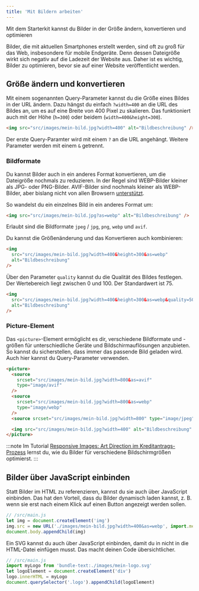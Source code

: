 ```yaml
---
title: 'Mit Bildern arbeiten'
---
```



<Lead>
  Mit dem Starterkit kannst du Bilder in der Größe ändern, konvertieren und
  optimieren
</Lead>

Bilder, die mit aktuellen Smartphones erstellt werden, sind oft zu groß für das Web, insbesondere für mobile Endgeräte. Denn dessen Dateigröße wirkt sich negativ auf die Ladezeit der Website aus. Daher ist es wichtig, Bilder zu optimieren, bevor sie auf einer Website veröffentlicht werden.

## Größe ändern und konvertieren

Mit einem sogenannten Query-Parameter kannst du die Größe eines Bildes in der URL ändern. Dazu hängst du einfach `?width=400` an die URL des Bildes an, um es auf eine Breite von 400 Pixel zu skalieren. Das funktioniert auch mit der Höhe (`h=300`) oder beidem (`width=400&height=300`).

```html
<img src="src/images/mein-bild.jpg?width=400" alt="Bildbeschreibung" />
```

Der erste Query-Paramter wird mit einem `?` an die URL angehängt. Weitere Parameter werden mit einem `&` getrennt.

### Bildformate

Du kannst Bilder auch in ein anderes Format konvertieren, um die Dateigröße nochmals zu reduzieren. In der Regel sind WEBP-Bilder kleiner als JPG- oder PNG-Bilder. AVIF-Bilder sind nochmals kleiner als WEBP-Bilder, aber bislang nicht von allen Browsern [unterstützt](https://caniuse.com/?search=image%20format).

So wandelst du ein einzelnes Bild in ein anderes Format um:

```html
<img src="src/images/mein-bild.jpg?as=webp" alt="Bildbeschreibung" />
```

Erlaubt sind die Bildformate `jpeg` / `jpg`, `png`, `webp` und `avif`.

Du kannst die Größenänderung und das Konvertieren auch kombinieren:

```html
<img
  src="src/images/mein-bild.jpg?width=400&height=300&as=webp"
  alt="Bildbeschreibung"
/>
```

Über den Parameter `quality` kannst du die Qualität des Bildes festlegen. Der Wertebereich liegt zwischen 0 und 100. Der Standardwert ist 75.

```html
<img
  src="src/images/mein-bild.jpg?width=400&height=300&as=webp&quality=50"
  alt="Bildbeschreibung"
/>
```

### Picture-Element

Das `<picture>`-Element ermöglicht es dir, verschiedene Bildformate und -größen für unterschiedliche Geräte und Bildschirmauflösungen anzubieten. So kannst du sicherstellen, dass immer das passende Bild geladen wird. Auch hier kannst du Query-Parameter verwenden.

```html
<picture>
  <source
    srcset="src/images/mein-bild.jpg?width=800&as=avif"
    type="image/avif"
  />
  <source
    srcset="src/images/mein-bild.jpg?width=800&as=webp"
    type="image/webp"
  />
  <source srcset="src/images/mein-bild.jpg?width=800" type="image/jpeg" />

  <img src="src/images/mein-bild.jpg?width=400" alt="Bildbeschreibung" />
</picture>
```

:::note
Im Tutorial [Responsive Images: Art Direction im Kreditantrags-Prozess](https://hawk-gt1191.de/tutorials/art-direction-im-kreditantragsprozess) lernst du, wie du Bilder für verschiedene Bildschirmgrößen optimierst.
:::

## Bilder über JavaScript einbinden

Statt Bilder im HTML zu referenzieren, kannst du sie auch über JavaScript einbinden. Das hat den Vorteil, dass du Bilder dynamisch laden kannst, z. B. wenn sie erst nach einem Klick auf einen Button angezeigt werden sollen.

```js
// /src/main.js
let img = document.createElement('img')
img.src = new URL('./images/mein-bild.jpg?width=400&as=webp', import.meta.url)
document.body.appendChild(img)
```

Ein SVG kannst du auch über JavaScript einbinden, damit du in nicht in die HTML-Datei einfügen musst. Das macht deinen Code übersichtlicher.

```js
// /src/main.js
import myLogo from 'bundle-text:./images/mein-logo.svg'
let logoElement = document.createElement('div')
logo.innerHTML = myLogo
document.querySelector('.logo').appendChild(logoElement)
```
